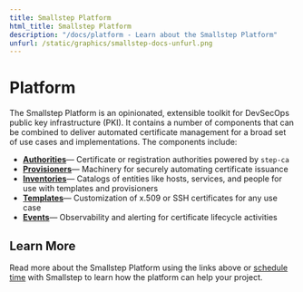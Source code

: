 ---
title: Smallstep Platform
html_title: Smallstep Platform
description: "/docs/platform - Learn about the Smallstep Platform"
unfurl: /static/graphics/smallstep-docs-unfurl.png
---

# Platform

The Smallstep Platform is an opinionated, extensible toolkit for DevSecOps public key infrastructure (PKI). 
It contains a number of components that can be combined to deliver automated certificate management for a broad set of use cases and implementations. 
The components include:

- **[Authorities](/docs/platform/authorities)**— Certificate or registration authorities powered by `step-ca`
- **[Provisioners](/docs/platform/provisioners)**— Machinery for securely automating certificate issuance
- **[Inventories](/docs/platform/inventories)**— Catalogs of entities like hosts, services, and people for use with templates and provisioners
- **[Templates](/docs/platform/templates)**— Customization of x.509 or SSH certificates for any use case
- **[Events](/docs/platform/events)**— Observability and alerting for certificate lifecycle activities

## Learn More

Read more about the Smallstep Platform using the links above or [schedule time](/request-demo/) with Smallstep to learn how the platform can help your project.
